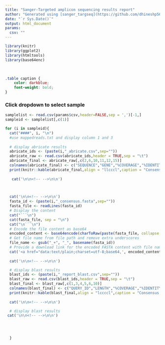 ```yaml
---
title: "Sanger-Targeted amplicon sequencing results report"
author: "Generated using [sanger_targseq](https://github.com/dhineshp565/sanger_targseq) pipeline"
date: "`r Sys.Date()`"
output: html_document
params:
  csv: ""
---
```


```r
library(knitr)
library(ggplot2)
library(htmltools)
library(base64enc)
```


<br>
```css
.table caption {
    color: darkblue;
    font-weight: bold;
}
```

### Click dropdown to select sample {.tabset .tabset-dropdown}
```r

samplelist <- read.csv(params$csv,header=FALSE,sep = ',')[-1,]
sampleid <- samplelist[,c(1)]

for (i in sampleid){
  cat("####", i, "\n")
  #use mappedreads.txt and display column 1 and 3
  
  # display abricate results
  abricate_ids <- (paste(i,"_abricate.csv",sep=""))
  abricate_raw <- read.csv(abricate_ids,header = TRUE,sep = "\t")
  abricate_final <- abricate_raw[,c(2,6,10,11,12,15)]
  colnames(abricate_final) <- c("SEQUENCE","GENE","%COVERAGE","%IDENTITY","DATABASE","REFERENCE") 
  print(knitr::kable(abricate_final,align = "llcccl",caption = "Consensus compared to reference database. Generated using [abricate](https://github.com/tseemann/abricate) and custom database")) 
  
   cat('\n\n<!-- -->\n\n')

  

  cat('\n\n<!-- -->\n\n')
  fasta_id <- (paste(i,"_consensus.fasta",sep=""))
  fasta_file <- readLines(fasta_id)
  # Display the content
  cat("```\n")
  cat(fasta_file, sep = "\n")
  cat("\n```\n")
  # Encode the file content as base64
  encoded_content <- base64encode(charToRaw(paste(fasta_file, collapse = "\n")))
  # Get file name from file path and remove extra underscores
  file_name <- gsub("_+", "_", basename(fasta_id))
  # Provide a download link for the encoded FASTA content with file name
  cat('<a href="data:text/plain;charset=utf-8;base64,', encoded_content, '" download="', file_name, '">Download FASTA file</a>')
  
  cat('\n\n<!-- -->\n\n')

  # display blast results
  blast_ids <- (paste(i,"_report_blast.csv",sep=""))
  blast_raw <- read.csv(blast_ids,header = TRUE,sep = "\t")
  blast_final <- blast_raw[,c(1,3,4,5,6,10)]
  colnames(blast_final) <- c("QUERY_ID","LENGTH","%COVERAGE","%IDENTITY","E_VAL","STITLE")
  print(knitr::kable(blast_final,align = "lccccl",caption = "Consensus compared to NCBI BLAST database. Generated using [BLAST](https://blast.ncbi.nlm.nih.gov/Blast.cgi)")) 
  
  cat('\n\n<!-- -->\n\n')

  # display blast results
 cat('\n\n<!-- -->\n\n')


  
   
  }

```
<br>


